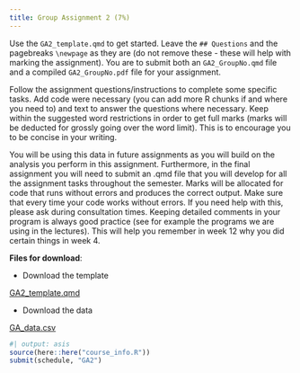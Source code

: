 ```yaml
---
title: Group Assignment 2 (7%)
---
```


Use the `GA2_template.qmd` to get started. Leave the `## Questions` and the pagebreaks `\newpage` as they are (do not remove these - these will help with marking the assignment). You are to submit both an `GA2_GroupNo.qmd` file and a compiled `GA2_GroupNo.pdf` file for your assignment.

Follow the assignment questions/instructions to complete some specific tasks. Add code were necessary (you can add more R chunks if and where you need to) and text to answer the questions where necessary. Keep within the suggested word restrictions in order to get full marks (marks will be deducted for grossly going over the word limit). This is to encourage you to be concise in your writing. 

You will be using this data in future assignments as you will build on the analysis you perform in this assignment. Furthermore, in the final assignment you will need to submit an .qmd file that you will develop for all the assignment tasks throughout the semester. Marks will be allocated for code that runs without errors and produces the correct output. Make sure that every time your code works without errors. If you need help with this, please ask during consultation times. Keeping detailed comments in your program is always good practice (see for example the programs we are using in the lectures). This will help you remember in week 12 why you did certain things in week 4. 

**Files for download**:

* Download the template

::: {.callout appearance="minimal"}
<i class="bi bi-download"></i> [GA2_template.qmd](../assignment_data/GA2_template.qmd){download="GA2_template.qmd"}
:::

* Download the data

::: {.callout appearance="minimal"}
<i class="bi bi-download"></i> [GA_data.csv](../assignment_data/GA_data.csv){download="GA_data.csv"}
:::



```r
#| output: asis
source(here::here("course_info.R"))
submit(schedule, "GA2")
```
